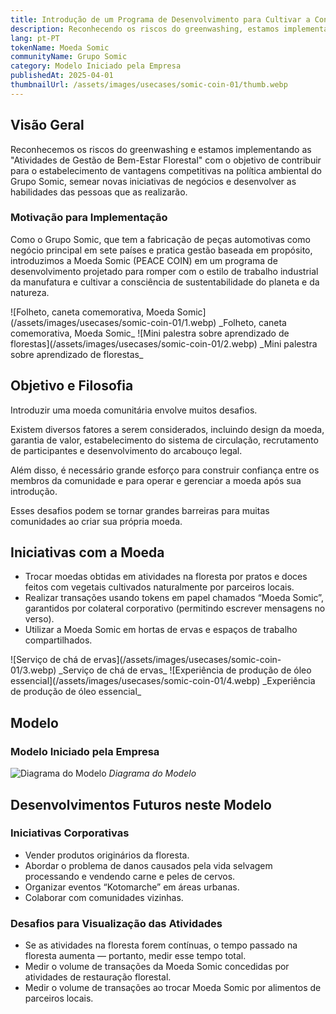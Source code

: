 ```yaml
---
title: Introdução de um Programa de Desenvolvimento para Cultivar a Consciência sobre Sustentabilidade Regional e Ambiental
description: Reconhecendo os riscos do greenwashing, estamos implementando as "Atividades de Gestão de Bem-Estar Florestal" com o objetivo de contribuir para o estabelecimento de vantagens competitivas na política ambiental do Grupo Somic, semear novas iniciativas de negócios e desenvolver as habilidades das pessoas que as realizarão.
lang: pt-PT
tokenName: Moeda Somic
communityName: Grupo Somic
category: Modelo Iniciado pela Empresa
publishedAt: 2025-04-01
thumbnailUrl: /assets/images/usecases/somic-coin-01/thumb.webp
---
```


## Visão Geral

Reconhecemos os riscos do greenwashing e estamos implementando as "Atividades de Gestão de Bem-Estar Florestal" com o objetivo de contribuir para o estabelecimento de vantagens competitivas na política ambiental do Grupo Somic, semear novas iniciativas de negócios e desenvolver as habilidades das pessoas que as realizarão.

### Motivação para Implementação

Como o Grupo Somic, que tem a fabricação de peças automotivas como negócio principal em sete países e pratica gestão baseada em propósito, introduzimos a Moeda Somic (PEACE COIN) em um programa de desenvolvimento projetado para romper com o estilo de trabalho industrial da manufatura e cultivar a consciência de sustentabilidade do planeta e da natureza.

<Col>
  <Flex>
    ![Folheto, caneta comemorativa, Moeda
    Somic](/assets/images/usecases/somic-coin-01/1.webp)
    _Folheto, caneta comemorativa, Moeda Somic_
  </Flex>
  <Flex>
    ![Mini palestra sobre aprendizado de
    florestas](/assets/images/usecases/somic-coin-01/2.webp)
    _Mini palestra sobre aprendizado de florestas_
  </Flex>
</Col>

## Objetivo e Filosofia

Introduzir uma moeda comunitária envolve muitos desafios.

Existem diversos fatores a serem considerados, incluindo design da moeda, garantia de valor, estabelecimento do sistema de circulação, recrutamento de participantes e desenvolvimento do arcabouço legal.

Além disso, é necessário grande esforço para construir confiança entre os membros da comunidade e para operar e gerenciar a moeda após sua introdução.

Esses desafios podem se tornar grandes barreiras para muitas comunidades ao criar sua própria moeda.

## Iniciativas com a Moeda

- Trocar moedas obtidas em atividades na floresta por pratos e doces feitos com vegetais cultivados naturalmente por parceiros locais.
- Realizar transações usando tokens em papel chamados “Moeda Somic”, garantidos por colateral corporativo (permitindo escrever mensagens no verso).
- Utilizar a Moeda Somic em hortas de ervas e espaços de trabalho compartilhados.

<Col>
  <Flex>
    ![Serviço de chá de ervas](/assets/images/usecases/somic-coin-01/3.webp)
    _Serviço de chá de ervas_
  </Flex>
  <Flex>
    ![Experiência de produção de óleo
    essencial](/assets/images/usecases/somic-coin-01/4.webp)
    _Experiência de produção de óleo essencial_
  </Flex>
</Col>

## Modelo

### Modelo Iniciado pela Empresa

![Diagrama do Modelo](/assets/images/usecases/somic-coin-01/5.webp)
_Diagrama do Modelo_

## Desenvolvimentos Futuros neste Modelo

### Iniciativas Corporativas

- Vender produtos originários da floresta.
- Abordar o problema de danos causados pela vida selvagem processando e vendendo carne e peles de cervos.
- Organizar eventos “Kotomarche” em áreas urbanas.
- Colaborar com comunidades vizinhas.

### Desafios para Visualização das Atividades

- Se as atividades na floresta forem contínuas, o tempo passado na floresta aumenta — portanto, medir esse tempo total.
- Medir o volume de transações da Moeda Somic concedidas por atividades de restauração florestal.
- Medir o volume de transações ao trocar Moeda Somic por alimentos de parceiros locais.
